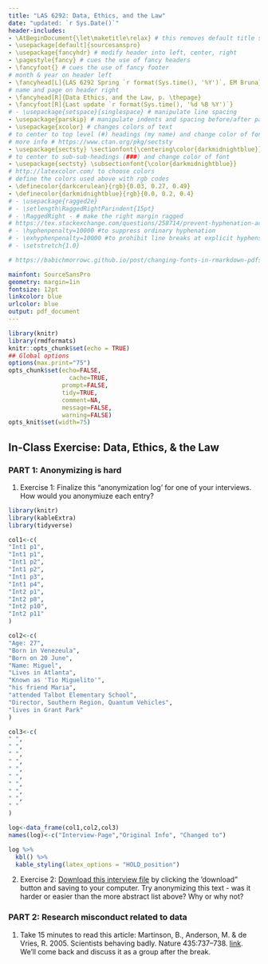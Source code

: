 ```yaml
---
title: "LAS 6292: Data, Ethics, and the Law"
date: "updated: `r Sys.Date()`"
header-includes:
- \AtBeginDocument{\let\maketitle\relax} # this removes default title section
- \usepackage[default]{sourcesanspro}
- \usepackage{fancyhdr} # modify header into left, center, right
- \pagestyle{fancy} # cues the use of fancy headers
- \fancyfoot{} # cues the use of fancy footer
# month & year on header left
- \fancyhead[L]{LAS 6292 Spring `r format(Sys.time(), '%Y')`, EM Bruna} 
# name and page on header right
- \fancyhead[R]{Data Ethics, and the Law, p. \thepage} 
- \fancyfoot[R]{Last update `r format(Sys.time(), '%d %B %Y')`}
# - \usepackage{setspace}{singlespace} # manipulate line spacing 
- \usepackage{parskip} # manipulate indents and spacing before/after paragra phs 
- \usepackage{xcolor} # changes colors of text
# to center to top level (#) headings (my name) and change color of font
# more info # https://www.ctan.org/pkg/sectsty
- \usepackage{sectsty} \sectionfont{\centering\color{darkmidnightblue}}
# to center to sub-sub-headings (###) and change color of font
- \usepackage{sectsty} \subsectionfont{\color{darkmidnightblue}}
# http://latexcolor.com/ to choose colors
# define the colors used above with rgb codes
- \definecolor{darkcerulean}{rgb}{0.03, 0.27, 0.49}
- \definecolor{darkmidnightblue}{rgb}{0.0, 0.2, 0.4}
# - \usepackage{ragged2e}
# - \setlength\RaggedRightParindent{15pt}
# - \RaggedRight - # make the right margin ragged
# https://tex.stackexchange.com/questions/258714/prevent-hyphenation-across-lines-enforce-right-margin
# - \hyphenpenalty=10000 #to suppress ordinary hyphenation
# - \exhyphenpenalty=10000 #to prohibit line breaks at explicit hyphens.
# - \setstretch{1.0}

# https://babichmorrowc.github.io/post/changing-fonts-in-rmarkdown-pdfs/

mainfont: SourceSansPro
geometry: margin=1in
fontsize: 12pt
linkcolor: blue
urlcolor: blue
output: pdf_document
---
```



```r
library(knitr)
library(rmdformats)
knitr::opts_chunk$set(echo = TRUE)
## Global options
options(max.print="75")
opts_chunk$set(echo=FALSE,
	             cache=TRUE,
               prompt=FALSE,
               tidy=TRUE,
               comment=NA,
               message=FALSE,
               warning=FALSE)
opts_knit$set(width=75)
```

## In-Class Exercise: Data, Ethics, & the Law

### PART 1: Anonymizing is hard

1. Exercise 1: Finalize this "anonymization log' for one of your interviews. How would you anonymiuze each entry? 


```r
library(knitr)
library(kableExtra)
library(tidyverse)

col1<-c(
"Int1 p1",
"Int1 p1",
"Int1 p2",
"Int1 p2",
"Int1 p3",
"Int1 p4",
"Int2 p1",
"Int2 p8",
"Int2 p10",
"Int2 p11"
)

col2<-c(
"Age: 27",
"Born in Venezeula",
"Born on 20 June",
"Name: Miguel",
"Lives in Atlanta",
"Known as 'Tio Miguelito'",
"his friend Maria",
"attended Talbot Elementary School",
"Director, Southern Region, Quantum Vehicles",
"lives in Grant Park"
)

col3<-c(
" ",
" ",
" ",
" ",
" ",
" ",
" ",
" ",
" ",
" "
)

log<-data_frame(col1,col2,col3)
names(log)<-c("Interview-Page","Original Info", "Changed to")

log %>%
  kbl() %>%
  kable_styling(latex_options = "HOLD_position")
```


2. Exercise 2: [Download this interview file](https://github.com/BrunaLab/LAS6292_DataManagement/blob/70a15b1b37357f7dabc4a3c77787cca308d2ba18/content/instructor-materials/class-sessions/14-legal-ethical/in-class_resources/corti_03_exercise_8.1_original_answer.docx) by clicking the 'download" button and saving to your computer. Try anonymizing this text - was it harder or easier than the more abstract list above? Why or why not?


### PART 2: Research misconduct related to data

1. Take 15 minutes to read this article: Martinson, B., Anderson, M. & de Vries, R. 2005. Scientists behaving badly. Nature 435:737–738. [link](https://doi.org/10.1038/435737a). We'll come back and discuss it as a group after the break.

